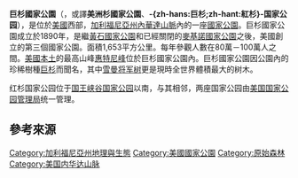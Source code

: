 {{not|巨杉国家森林}}
{{noteTA
|1=zh-hans:红杉国家公园;zh-hant:巨杉國家公園;
|2=zh-cn:谢尔门; zh-tw:薛曼; zh-hk:雪曼;
}}
{{Infobox Protected area
| name = 巨杉國家公園
| alt_name = {{lang|en|Sequoia National Park}}
| iucn_category = II
| photo = Giant Forest.jpg
| photo_caption = 巨杉國家公園的[[巨杉|巨杉]]
| map = US_Locator_Blank.svg
| locator_x = 22
| locator_y = 85
| map_caption = 巨杉國家公園在美國的位置
| location = {{美國}}[[加利福尼亞州|加利福尼亞州]][[圖萊里縣_(加利福尼亞州)|圖萊里縣]]
| nearest_city = [[維塞利亞_(加利福尼亞州)|維塞利亞]]
| lat_d = 36.56472
| long_d = -118.77337
| area = {{convert|404062.63|acre|km2|sigfig=4}}
| established = 1890年9月25日
| visitation_num = 1,006,583人次
| visitation_year = 2011年
| visitation_ref = <ref>{{Cite web |url=http://www.nature.nps.gov/stats/index.cfm |title=NPS 5 Year Annual Recreation Visits Report |accessdate=2012-09-16 |work= |publisher=National Park Service Public Use Statistics Office |date= |archive-date=2012-06-14 |archive-url=https://web.archive.org/web/20120614105013/http://www.nature.nps.gov/stats/index.cfm |dead-url=yes }}</ref>
| governing_body = [[美國國家公園管理局|美國國家公園管理局]]
| url = http://www.nps.gov/seki/index.htm
}}
'''巨杉國家公園'''（{{lang|en|Sequoia National Park}}，或譯'''美洲杉國家公園'''、'''-{zh-hans:巨杉;zh-hant:紅杉}-国家公园'''），是位於[[美國|美國]]西部，[[加利福尼亞州|加利福尼亞州]][[內華達山脈_(美國)|內華達山脈]]內的一座[[國家公園|國家公園]]。巨杉國家公園成立於1890年，是繼[[黃石國家公園|黃石國家公園]]和已經關閉的[[麥基諾國家公園|麥基諾國家公園]]之後，美國創立的第三個國家公園。面積1,653平方公里。每年參觀人數在80萬－100萬人之間。[[美國本土|美國本土]]的最高山峰[[惠特尼峰|惠特尼峰]]位於巨杉國家公園內。巨杉國家公園因公園內的珍稀樹種[[巨杉|巨杉]]而聞名，其中[[雪曼将军树|雪曼将军树]]更是現時全世界體積最大的树木。

红杉国家公园位于[[国王峡谷国家公园|国王峡谷国家公园]]以南，与其相邻，两座国家公园由[[美国国家公园管理局|美国国家公园管理局]]统一管理。

== 參考來源 ==
{{Commonscat|Sequoia National Park}}
{{Reflist}}
{{美國國家公園}}

[[Category:加利福尼亞州地理與生態|Category:加利福尼亞州地理與生態]]
[[Category:美國國家公園|Category:美國國家公園]]
[[Category:原始森林|Category:原始森林]]
[[Category:美国内华达山脉|Category:美国内华达山脉]]